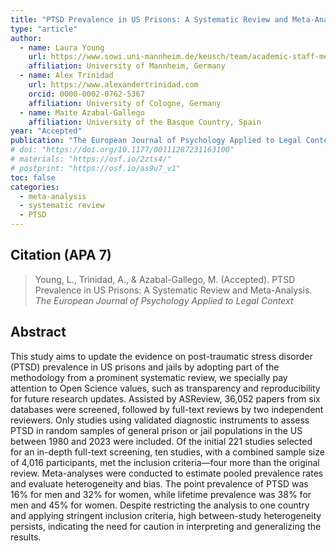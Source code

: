 ```yaml
---
title: "PTSD Prevalence in US Prisons: A Systematic Review and Meta-Analysis."
type: "article"
author:  
  - name: Laura Young
    url: https://www.sowi.uni-mannheim.de/keusch/team/academic-staff-members/young-laura/
    affiliation: University of Mannheim, Germany
  - name: Alex Trinidad
    url: https://www.alexandertrinidad.com 
    orcid: 0000-0002-0762-5367
    affiliation: University of Cologne, Germany
  - name: Maite Azabal-Gallego
    affiliation: University of the Basque Country, Spain
year: "Accepted"
publication: "The European Journal of Psychology Applied to Legal Context"
# doi: "https://doi.org/10.1177/00111287231163100"
# materials: "https://osf.io/2zts4/"
# postprint: "https://osf.io/as9u7_v1"
toc: false
categories:
  - meta-analysis
  - systematic review
  - PTSD
---
```


## Citation (APA 7)

> Young, L., Trinidad, A., & Azabal-Gallego, M. (Accepted). PTSD Prevalence in US Prisons: A Systematic Review and Meta-Analysis. *The European Journal of Psychology Applied to Legal Context*

## Abstract
This study aims to update the evidence on post-traumatic stress disorder (PTSD) prevalence in US prisons and jails by adopting part of the methodology from a prominent systematic review, we specially pay attention to Open Science values, such as transparency and reproducibility for future research updates. Assisted by ASReview, 36,052 papers from six databases were screened, followed by full-text reviews by two independent reviewers. Only studies using validated diagnostic instruments to assess PTSD in random samples of general prison or jail populations in the US between 1980 and 2023 were included. Of the initial 221 studies selected for an in-depth full-text screening, ten studies, with a combined sample size of 4,016 participants, met the inclusion criteria—four more than the original review.
Meta-analyses were conducted to estimate pooled prevalence rates and evaluate heterogeneity and bias. The point prevalence of PTSD was 16% for men and 32% for women, while lifetime prevalence was 38% for men and 45% for women. Despite restricting the analysis to one country and applying stringent inclusion criteria, high between-study heterogeneity persists, indicating the need for caution in interpreting and generalizing the results.

